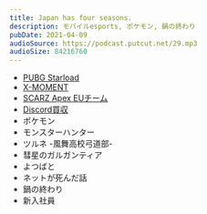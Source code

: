 ```yaml
---
title: Japan has four seasons.
description: モバイルesports, ポケモン, 鍋の終わり
pubDate: 2021-04-09
audioSource: https://podcast.putcut.net/29.mp3
audioSize: 84216760
---
```


- [PUBG Starload](https://twitter.com/PubgStarlord/status/1377673542095933447)
- [X-MOMENT](https://x-moment.docomo.ne.jp/)
- [SCARZ Apex EUチーム](https://www.scarz.net/news/apex-legends-scarz-eu/)
- [Discord買収](https://www.itmedia.co.jp/news/articles/2103/23/news154.html)
- ポケモン
- モンスターハンター
- ツルネ -風舞高校弓道部-
- 彗星のガルガンティア
- よつばと
- ネットが死んだ話
- 鍋の終わり
- 新入社員